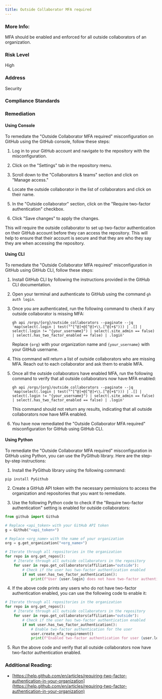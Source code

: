 ```yaml
---
title: Outside Collaborator MFA required
---
```


### More Info:

MFA should be enabled and enforced for all outside collaborators of an organization.

### Risk Level

High

### Address

Security

### Compliance Standards

### Remediation

#### Using Console

To remediate the "Outside Collaborator MFA required" misconfiguration on GitHub using the GitHub console, follow these steps:

1. Log in to your GitHub account and navigate to the repository with the misconfiguration.

2. Click on the "Settings" tab in the repository menu.

3. Scroll down to the "Collaborators & teams" section and click on "Manage access."

4. Locate the outside collaborator in the list of collaborators and click on their name.

5. In the "Outside collaborator" section, click on the "Require two-factor authentication" checkbox.

6. Click "Save changes" to apply the changes.

This will require the outside collaborator to set up two-factor authentication on their GitHub account before they can access the repository. This will help to ensure that their account is secure and that they are who they say they are when accessing the repository.

#### Using CLI

To remediate the "Outside Collaborator MFA required" misconfiguration in GitHub using GitHub CLI, follow these steps:

1. Install GitHub CLI by following the instructions provided in the GitHub CLI documentation.

2. Open your terminal and authenticate to GitHub using the command `gh auth login`.

3. Once you are authenticated, run the following command to check if any outside collaborator is missing MFA:

   ```
   gh api /orgs/{org}/outside_collaborators --paginate --jq 'map(select(.login | test("^[^@]+@[^@]+\\.[^@]+$"))) | .[] | select(.login != "{your_username}") | select(.site_admin == false) | select(.has_two_factor_enabled == false) | .login'
   ```

   Replace `{org}` with your organization name and `{your_username}` with your GitHub username.

4. This command will return a list of outside collaborators who are missing MFA. Reach out to each collaborator and ask them to enable MFA.

5. Once all the outside collaborators have enabled MFA, run the following command to verify that all outside collaborators now have MFA enabled:

   ```
   gh api /orgs/{org}/outside_collaborators --paginate --jq 'map(select(.login | test("^[^@]+@[^@]+\\.[^@]+$"))) | .[] | select(.login != "{your_username}") | select(.site_admin == false) | select(.has_two_factor_enabled == false) | .login'
   ```

   This command should not return any results, indicating that all outside collaborators now have MFA enabled.

6. You have now remediated the "Outside Collaborator MFA required" misconfiguration for GitHub using GitHub CLI.

#### Using Python

To remediate the "Outside Collaborator MFA required" misconfiguration in GitHub using Python, you can use the PyGithub library. Here are the step-by-step instructions:

1. Install the PyGithub library using the following command:

```
pip install PyGithub
```

2. Create a GitHub API token with the necessary permissions to access the organization and repositories that you want to remediate.

3. Use the following Python code to check if the "Require two-factor authentication" setting is enabled for outside collaborators:

```python
from github import Github

# Replace <api_token> with your GitHub API token
g = Github("<api_token>")

# Replace <org_name> with the name of your organization
org = g.get_organization("<org_name>")

# Iterate through all repositories in the organization
for repo in org.get_repos():
    # Iterate through all outside collaborators in the repository
    for user in repo.get_collaborators(affiliation="outside"):
        # Check if the user has two-factor authentication enabled
        if not user.has_two_factor_authentication():
            print(f"User {user.login} does not have two-factor authentication enabled in repo {repo.name}")
```

4. If the above code prints any users who do not have two-factor authentication enabled, you can use the following code to enable it:

```python
# Iterate through all repositories in the organization
for repo in org.get_repos():
    # Iterate through all outside collaborators in the repository
    for user in repo.get_collaborators(affiliation="outside"):
        # Check if the user has two-factor authentication enabled
        if not user.has_two_factor_authentication():
            # Enable two-factor authentication for the user
            user.create_mfa_requirement()
            print(f"Enabled two-factor authentication for user {user.login} in repo {repo.name}")
```

5. Run the above code and verify that all outside collaborators now have two-factor authentication enabled.

### Additional Reading:

- [https://help.github.com/en/articles/requiring-two-factor-authentication-in-your-organization](https://help.github.com/en/articles/requiring-two-factor-authentication-in-your-organization)
